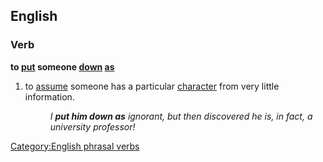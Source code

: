 ==English==

===Verb===
'''to [[put]] someone [[down]] [[as]]'''

# {{idiomatic}} to [[assume]] someone has a particular [[character]] from very little information.
#:''I '''put him down as''' ignorant, but then discovered he is, in fact, a university professor!''

[[Category:English phrasal verbs]]